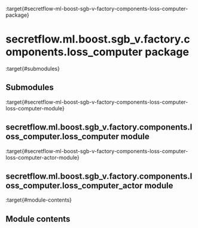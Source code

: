 :target{#secretflow-ml-boost-sgb-v-factory-components-loss-computer-package}

# secretflow\.ml.boost.sgb\_v.factory.components.loss\_computer package

:target{#submodules}

## Submodules

:target{#secretflow-ml-boost-sgb-v-factory-components-loss-computer-loss-computer-module}

## secretflow\.ml.boost.sgb\_v.factory.components.loss\_computer.loss\_computer module

:target{#secretflow-ml-boost-sgb-v-factory-components-loss-computer-loss-computer-actor-module}

## secretflow\.ml.boost.sgb\_v.factory.components.loss\_computer.loss\_computer\_actor module

:target{#module-contents}

## Module contents
